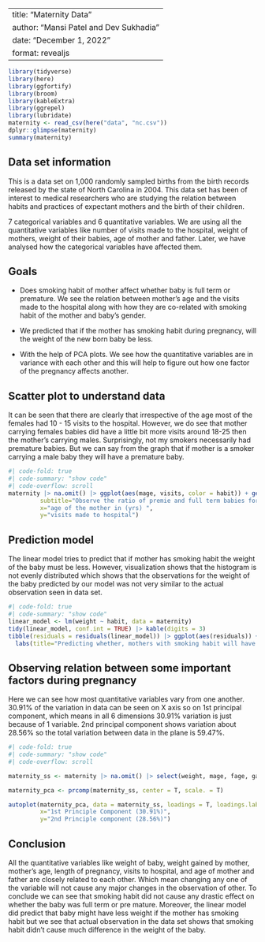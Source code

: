 
---
title: "Maternity Data"
author: "Mansi Patel and Dev Sukhadia"
date: "December 1, 2022"
format: revealjs
---

```r
library(tidyverse)
library(here)
library(ggfortify)
library(broom)
library(kableExtra)
library(ggrepel)
library(lubridate)
maternity <- read_csv(here("data", "nc.csv"))
dplyr::glimpse(maternity)
summary(maternity)
```


## Data set information {background-image="https://images.pond5.com/mom-and-dad-hold-babys-087986872_prevstill.jpeg"}

This is a data set on 1,000 randomly sampled births from the birth records released by the state of North Carolina in 2004. This data set has been of interest to medical researchers who are studying the relation between habits and practices of expectant mothers and the birth of their children.

7 categorical variables and 6 quantitative variables. We are using all the quantitative variables like number of visits made to the hospital, weight of mothers, weight of their babies, age of mother and father. Later, we have analysed how the categorical variables have affected them.

## Goals 

* Does smoking habit of mother affect whether baby is full term or premature. We see the relation between mother's age and the visits made to the hospital along with how they are co-related with smoking habit of the mother and baby's gender. 

* We predicted that if the mother has smoking habit during pregnancy, will the weight of the new born baby be less.

* With the help of PCA plots. We see how the quantitative variables are in variance with each other and this will help to figure out how one factor of the pregnancy affects another.



## Scatter plot to understand data {.scrollable}

It can be seen that there are clearly that irrespective of the age most of the females had 10 - 15 visits to the hospital. However, we do see that mother carrying females babies did have a little bit more visits around 18-25 then the mother's carrying males. Surprisingly, not my smokers necessarily had premature babies. But we can say from the graph that if mother is a smoker carrying a male baby they will have a premature baby.

```r
#| code-fold: true
#| code-summary: "show code"
#| code-overflow: scroll
maternity |> na.omit() |> ggplot(aes(mage, visits, color = habit)) + geom_point()+ theme_bw() + scale_color_manual(values = c("blue", "orange")) + facet_grid(gender ~ premie) + geom_smooth(method = "lm", formula = y ~ splines::bs(x)) + labs(title="Relation between mother's age and visits made to the hospital",
         subtitle="Observe the ratio of premie and full term babies for mothers with smoking habits",
         x="age of the mother in (yrs) ",
         y="visits made to hospital")
```

## Prediction model {.scrollable}

The linear model tries to predict that if mother has smoking habit the weight of the baby must be less. However, visualization shows that the histogram is not evenly distributed which shows that the observations for the weight of the baby predicted by our model was not very similar to the actual observation seen in data set. 


```r
#| code-fold: true
#| code-summary: "show code"
linear_model <- lm(weight ~ habit, data = maternity)
tidy(linear_model, conf.int = TRUE) |> kable(digits = 3)
tibble(residuals = residuals(linear_model)) |> ggplot(aes(residuals)) + geom_histogram(bins = 10) +
  labs(title="Predicting whether, mothers with smoking habit will have baby with less weight")
```

## Observing relation between some important factors during pregnancy {.scrollable}

Here we can see how most quantitative variables vary from one another.
30.91% of the variation in data can be seen on X axis so on 1st principal component, which means in all 6 dimensions 30.91% variation is just because of 1 variable. 2nd principal component shows variation about 28.56% so the total variation between data in the plane is 59.47%. 


```r
#| code-fold: true
#| code-summary: "show code"
#| code-overflow: scroll

maternity_ss <- maternity |> na.omit() |> select(weight, mage, fage, gained, weeks, visits)

maternity_pca <- prcomp(maternity_ss, center = T, scale. = T)

autoplot(maternity_pca, data = maternity_ss, loadings = T, loadings.label = T) + labs(
         x="1st Principle Component (30.91%)",
         y="2nd Principle component (28.56%)") 

```


## Conclusion

All the quantitative variables like weight of baby, weight gained by mother, mother's age, length of pregnancy, visits to hospital, and age of mother and father are closely related to each other. Which mean changing any one of the variable will not cause any major changes in the observation of other.
To conclude we can see that smoking habit did not cause any drastic effect on whether the baby was full term or pre mature. Moreover, the linear model did predict that baby might have less weight if the mother has smoking habit but we see that actual observation in the data set shows that smoking habit didn't cause much difference in the weight of the baby.


